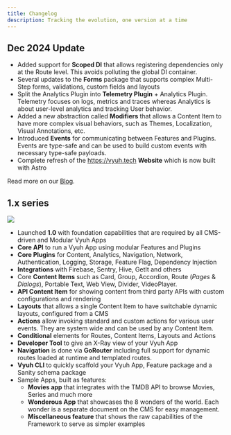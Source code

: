 ```yaml
---
title: Changelog
description: Tracking the evolution, one version at a time
---
```


## Dec 2024 Update

- Added support for **Scoped DI** that allows registering dependencies only at
  the Route level. This avoids polluting the global DI container.
- Several updates to the **Forms** package that supports complex Multi-Step
  forms, validations, custom fields and layouts
- Split the Analytics Plugin into **Telemetry Plugin** + Analytics Plugin.
  Telemetry focuses on logs, metrics and traces whereas Analytics is about
  user-level analytics and tracking User behavior.
- Added a new abstraction called **Modifiers** that allows a Content Item to
  have more complex visual behaviors, such as Themes, Localization, Visual
  Annotations, etc.
- Introduced **Events** for communicating between Features and Plugins. Events
  are type-safe and can be used to build custom events with necessary type-safe
  payloads.
- Complete refresh of the https://vyuh.tech **Website** which is now built with
  Astro

Read more on our [Blog](https://vyuh.tech/blog/december-updates/).

## 1.x series

![](images/vyuh-1.0.png)

- Launched **1.0** with foundation capabilities that are required by all
  CMS-driven and Modular Vyuh Apps
- **Core API** to run a Vyuh App using modular Features and Plugins
- **Core Plugins** for Content, Analytics, Navigation, Network, Authentication,
  Logging, Storage, Feature Flag, Dependency Injection
- **Integrations** with Firebase, Sentry, Hive, GetIt and others
- Core **Content Items** such as Card, Group, Accordion, Route (_Pages_ &
  _Dialogs_), Portable Text, Web View, Divider, VideoPlayer.
- **API Content Item** for showing content from third party APIs with custom
  configurations and rendering
- **Layouts** that allows a single Content Item to have switchable dynamic
  layouts, configured from a CMS
- **Actions** allow invoking standard and custom actions for various user
  events. They are system wide and can be used by any Content Item.
- **Conditional** elements for Routes, Content Items, Layouts and Actions
- **Developer Tool** to give an X-Ray view of your Vyuh App
- **Navigation** is done via **GoRouter** including full support for dynamic
  routes loaded at runtime and templated routes.
- **Vyuh CLI** to quickly scaffold your Vyuh App, Feature package and a Sanity
  schema package
- Sample Apps, built as features:
  - **Movies app** that integrates with the TMDB API to browse Movies, Series
    and much more
  - **Wonderous App** that showcases the 8 wonders of the world. Each wonder is
    a separate document on the CMS for easy management.
  - **Miscellaneous feature** that shows the raw capabilities of the Framework
    to serve as simpler examples
